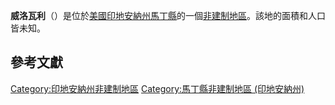 {{noteTA
|G1=USState
|G2=地名
|G3=Unit
}}
{{Infobox settlement
|official_name            = 威洛瓦利
|native_name = Willow Valley
|settlement_type          = [[非建制地區|非建制地區]]
|image_skyline            = 
|imagesize                = 
|pushpin_map              = USA Indiana
|pushpin_label            = 威洛瓦利
|pushpin_label_position   = top
|pushpin_map_caption      = 威洛瓦利在印地安納州的位置
|subdivision_type         = [[世界政區索引|國家]]
|subdivision_type1        = [[美国州份|州份]]
|subdivision_type2        = [[印地安納州行政区划|縣]]
|subdivision_name         = [[美国|美国]]
|subdivision_name1        = [[印地安納州|印地安納州]]
|subdivision_name2        = [[馬丁縣_(印地安納州)|馬丁縣]]
|elevation_ft             = 515
|elevation_m              = 157
|area_total_km2           = 
|area_total_sq_mi         = 
|area_land_km2            = 
|area_land_sq_mi          = 
|area_water_km2           = 
|area_water_sq_mi         = 
|population_as_of         = 2010
|population_footnotes     = 
|population_total         = 
|population_metro         = 
|population_density_km2   = auto
|population_density_sq_mi = auto
|timezone                 = [[北美东部时区|北美东部时区]]
|utc_offset               = -5
|coordinates              = {{coord|38|41|41|N|86|43|10|W|display=inline,title}}
| coor_pinpoint           = 
| coordinates_footnotes   = 
|timezone_DST             = EDT
|utc_offset_DST           = -4
|postal_code_type         = [[美國郵區編號|郵區編號]]
|postal_code              = 47581
|area_code                = {{link-en|电话区号812|Area code 812|812}}
|blank_name = [[地名信息系统|GNIS ID]]
|blank_info = 451635<ref name="GNIS">{{cite gnis|451635|Willow Valley}}</ref>
}}
'''威洛瓦利'''（{{lang-en|Willow Valley}}）是位於[[美國|美國]][[印地安納州|印地安納州]][[馬丁縣_(印地安納州)|馬丁縣]]的一個[[非建制地區|非建制地區]]。該地的面積和人口皆未知。

== 參考文獻 ==
{{reflist}}

{{馬丁縣 (印地安納州)}}

{{DEFAULTSORT:Willow Valley}}
[[Category:印地安納州非建制地區|Category:印地安納州非建制地區]]
[[Category:馬丁縣非建制地區_(印地安納州)|Category:馬丁縣非建制地區 (印地安納州)]]

{{Indiana-geo-stub}}